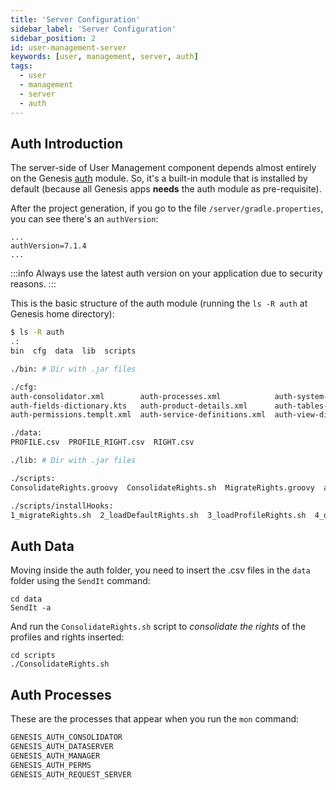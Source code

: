 ```yaml
---
title: 'Server Configuration'
sidebar_label: 'Server Configuration'
sidebar_position: 2
id: user-management-server
keywords: [user, management, server, auth]
tags:
  - user
  - management
  - server
  - auth
---
```


## Auth Introduction

The server-side of User Management component depends almost entirely on the Genesis [auth](../../../../server/access-control/authorisation) module. So, it's a built-in module that is installed by default (because all Genesis apps **needs** the auth module as pre-requisite).

After the project generation, if you go to the file `/server/gradle.properties`, you can see there's an `authVersion`:
```properties
...
authVersion=7.1.4
...
```
:::info
Always use the latest auth version on your application due to security reasons.
:::

This is the basic structure of the auth module (running the `ls -R auth` at Genesis home directory):
```bash
$ ls -R auth
.:
bin  cfg  data  lib  scripts

./bin: # Dir with .jar files

./cfg:
auth-consolidator.xml        auth-processes.xml            auth-system-definition.kts  onelogin.saml.properties
auth-fields-dictionary.kts   auth-product-details.xml      auth-tables-dictionary.kts
auth-permissions.templt.xml  auth-service-definitions.xml  auth-view-dictionary.kts

./data:
PROFILE.csv  PROFILE_RIGHT.csv  RIGHT.csv

./lib: # Dir with .jar files

./scripts:
ConsolidateRights.groovy  ConsolidateRights.sh  MigrateRights.groovy  auth-preferences.kts  installHooks

./scripts/installHooks:
1_migrateRights.sh  2_loadDefaultRights.sh  3_loadProfileRights.sh  4_dropUserSession.sh
```

## Auth Data

Moving inside the auth folder, you need to insert the .csv files in the `data` folder using the `SendIt` command:
```shell
cd data
SendIt -a
```

And run the `ConsolidateRights.sh` script to _consolidate the rights_ of the profiles and rights inserted:
```shell
cd scripts
./ConsolidateRights.sh
```

## Auth Processes

These are the processes that appear when you run the `mon` command:
```bash
GENESIS_AUTH_CONSOLIDATOR
GENESIS_AUTH_DATASERVER
GENESIS_AUTH_MANAGER
GENESIS_AUTH_PERMS
GENESIS_AUTH_REQUEST_SERVER
```